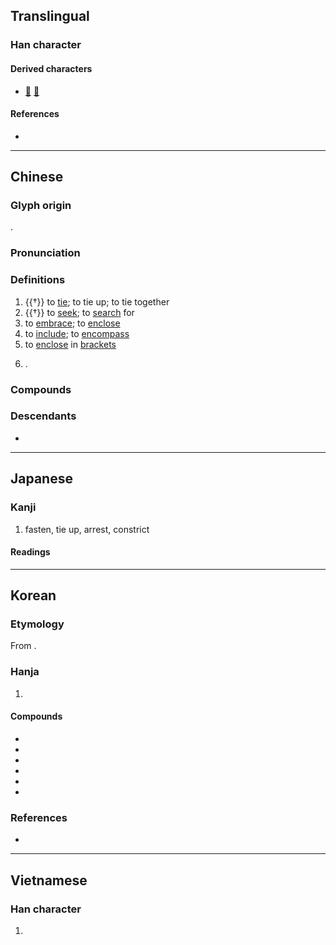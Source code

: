 {{character info}}
==Translingual==

===Han character===
{{Han char|rn=64|rad=手|as=06|sn=9|four=52064|canj=QHJR|ids=⿰扌舌}}

====Derived characters====
* [[𠸓]] [[葀]]

====References====
* {{Han ref|kx=0427.190|dkj=11988|dj=0776.160|hdz=31870.010|uh=62EC|ud=25324|bh=AC41|bd=44097}}

----

==Chinese==
{{zh-forms|alt=𢬸}}

===Glyph origin===
{{Han etym}}
{{Han compound|手|𠯑|ls=psc|c1=s|c2=p|t1=hand}}.

===Pronunciation===
{{zh-pron
|m=括
|c=kut3,gwaat3
|h=pfs=
|md=guák
|mn=koat/qz,xm,zz:khoat/koah
|mn_note=koat/khoat - literary; koah - vernacular
|mn-t=guag4/guêg4
|mn-t_note=guag4 - Shantou; guêg4 - Chaozhou
|w=4kuaq
|mc=y
|oc=y
|cat=v
}}

===Definitions===
{{zh-hanzi}}

# {{†}} to [[tie]]; to tie up; to tie together
# {{†}} to [[seek]]; to [[search]] for
# to [[embrace]]; to [[enclose]]
# to [[include]]; to [[encompass]]
# to [[enclose]] in [[brackets]]
# {{surname|zh|nodot=1}}.

===Compounds===
{{zh-der|包括|刷括|含括|囊括|大括弧|帖括|帖括業|扎括|括刷|括剌剌|括囊|括囊守祿|括囊拱手|括地皮|括帖|括弧|括括叫|括搭|括毒|括約肌|括號|括髮|搜括:sōuguā|概括|概括承受|機括|檢括|沈括|瘦括括|盆成括|盤成括|簡括|籠括|統括|綜括|總括|罵罵括括|賅括|隱括|頂括括|檃括|櫽括}}

===Descendants===
* {{desc|bor=1|th|กวด}}

----

==Japanese==

===Kanji===
{{ja-kanji|grade=c|rs=手06}}

# fasten, tie up, arrest, constrict {{rfv-sense|ja}}

====Readings====
{{ja-readings
|goon=かち
|kanon=かつ
|kun=くく-る, くくり
}}

----

==Korean==

===Etymology===
From {{der|ko|ltc|-}} {{ltc-l|括|id=1}}. {{hanja-hunmong|괄〮|kwal|雜語}}

===Hanja===
{{ko-hanja-search}}
{{ko-hanja|묶다|묶을|괄}}

# {{hanja form of|괄|[[inclusion]]; [[encompass]]}}

====Compounds====
{{der-top|Compounds}}
* {{ko-l|총괄|[[general]]; [[overall]]; [[summary]]|總括}}
* {{ko-l|일괄|doing in [[bulk]]; in a [[lump sum]]; [[lump]] package|一括}}
* {{ko-l|포괄|[[comprehensiveness]]|包括}}
* {{ko-l|괄호|a [[parenthesis]]; a [[bracket]]|括弧}}
* {{ko-l|통괄|[[unification]]|統括}}
* {{ko-l|괄약근|{{q|anatomy}} [[sphincter]]|括約筋}}
{{der-bottom}}

===References===
* {{R:hanjadoc|3940}}

----

==Vietnamese==

===Han character===
{{vi-readings|reading=quát, khoát, quất, quét|rs=手06}}

# {{rfdef|vi}}